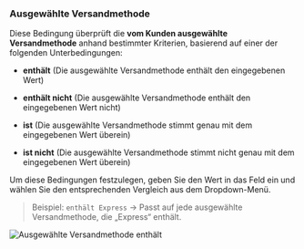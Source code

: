### Ausgewählte Versandmethode

Diese Bedingung überprüft die **vom Kunden ausgewählte Versandmethode** anhand bestimmter Kriterien, basierend auf einer der folgenden Unterbedingungen:

- **enthält** (Die ausgewählte Versandmethode enthält den eingegebenen Wert)  
- **enthält nicht** (Die ausgewählte Versandmethode enthält den eingegebenen Wert nicht)  

- **ist** (Die ausgewählte Versandmethode stimmt genau mit dem eingegebenen Wert überein)  
- **ist nicht** (Die ausgewählte Versandmethode stimmt nicht genau mit dem eingegebenen Wert überein)  

Um diese Bedingungen festzulegen, geben Sie den Wert in das Feld ein und wählen Sie den entsprechenden Vergleich aus dem Dropdown-Menü.

> Beispiel: `enthält Express` → Passt auf jede ausgewählte Versandmethode, die „Express“ enthält.

<img
  src="/images/essentials/condition-sets/selected-shipping-method-contains.webp"
  alt="Ausgewählte Versandmethode enthält"
/>
